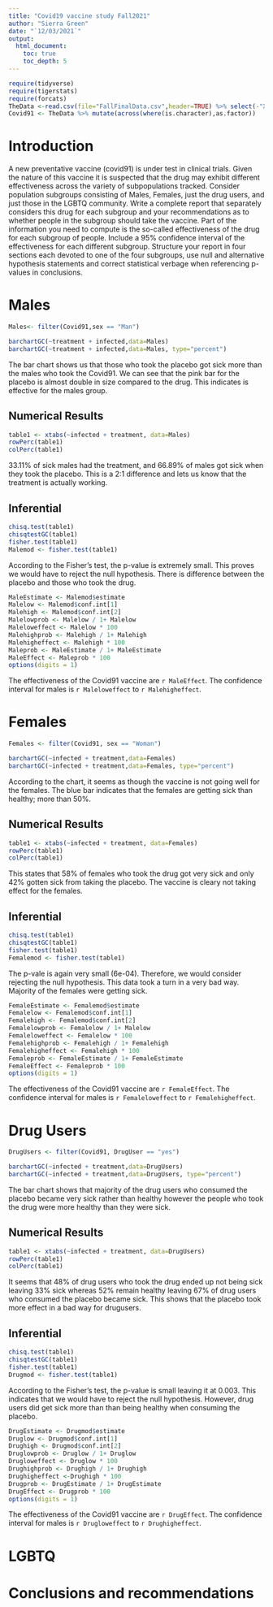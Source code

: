 ```yaml
---
title: "Covid19 vaccine study Fall2021"
author: "Sierra Green"
date: "`12/03/2021`"
output: 
  html_document:
    toc: true
    toc_depth: 5
---
```



```r
require(tidyverse)
require(tigerstats)
require(forcats)
TheData <-read.csv(file="FallFinalData.csv",header=TRUE) %>% select(-"X.1", -"X")
Covid91 <- TheData %>% mutate(across(where(is.character),as.factor)) 
```

# Introduction

A new  preventative vaccine (covid91) is under test in clinical trials. Given the nature of this vaccine it is suspected that the drug may exhibit different effectiveness across the variety of subpopulations tracked. Consider population subgroups consisting of Males, Females, just the drug users, and just those in the LGBTQ community. Write a complete report that separately considers this drug for each subgroup and your recommendations as to whether people in the subgroup should take the vaccine. Part of the information you need to compute is the so-called effectiveness of the drug for each subgroup of people. Include a 95% confidence interval of the effectiveness for each different subgroup. Structure your report in four sections each devoted to one of the four subgroups, use null and alternative hypothesis statements and correct statistical verbage when referencing p-values in conclusions.

# Males
```r
Males<- filter(Covid91,sex == "Man")
```

```r
barchartGC(~treatment + infected,data=Males)
barchartGC(~treatment + infected,data=Males, type="percent")

```


The bar chart shows us that those who took the placebo got sick more than the males who took the Covid91. We can see that the pink bar for the placebo is almost double in size compared to the drug. This indicates is effective for the males group.



## Numerical Results
```r
table1 <- xtabs(~infected + treatment, data=Males)
rowPerc(table1)
colPerc(table1)
```



33.11% of sick males had the treatment, and 66.89% of males got sick when they took the placebo. This is a 2:1 difference and lets us know that the treatment is actually working.



## Inferential  

```r
chisq.test(table1)
chisqtestGC(table1)
fisher.test(table1)
Malemod <- fisher.test(table1)
```



According to the Fisher's test, the p-value is extremely small. This proves we would have to reject the null hypothesis. There is difference between the placebo and those who took the drug.



```r
MaleEstimate <- Malemod$estimate
Malelow <- Malemod$conf.int[1]
Malehigh <- Malemod$conf.int[2]
Malelowprob <- Malelow / 1+ Malelow
Maleloweffect <- Malelow * 100
Malehighprob <- Malehigh / 1+ Malehigh
Malehigheffect <- Malehigh * 100
Maleprob <- MaleEstimate / 1+ MaleEstimate
MaleEffect <- Maleprob * 100
options(digits = 1)
```

The effectiveness of the Covid91 vaccine are `r MaleEffect`. The confidence interval for males is `r Maleloweffect` to `r Malehigheffect`.

# Females

```r
Females <- filter(Covid91, sex == "Woman")
```


```r
barchartGC(~infected + treatment,data=Females)
barchartGC(~infected + treatment,data=Females, type="percent")

```


According to the chart, it seems as though the vaccine is not going well for the females. The blue bar indicates that the females are getting sick than healthy; more than 50%.



## Numerical Results
```r
table1 <- xtabs(~infected + treatment, data=Females)
rowPerc(table1)
colPerc(table1)
```


This states that 58% of females who took the drug got very sick and only 42% gotten sick from taking the placebo. The vaccine is cleary not taking effect for the females.






## Inferential  

```r
chisq.test(table1)
chisqtestGC(table1)
fisher.test(table1)
Femalemod <- fisher.test(table1)
```



The p-vale is again very small (6e-04). Therefore, we would consider rejecting the null hypothesis. This data took a turn in a very bad way. Majority of the females were getting sick.




```r
FemaleEstimate <- Femalemod$estimate
Femalelow <- Femalemod$conf.int[1]
Femalehigh <- Femalemod$conf.int[2]
Femalelowprob <- Femalelow / 1+ Malelow
Femaleloweffect <- Femalelow * 100
Femalehighprob <- Femalehigh / 1+ Femalehigh
Femalehigheffect <- Femalehigh * 100
Femaleprob <- FemaleEstimate / 1+ FemaleEstimate
FemaleEffect <- Femaleprob * 100
options(digits = 1)
```


The effectiveness of the Covid91 vaccine are `r FemaleEffect`. The confidence interval for males is `r Femaleloweffect` to `r Femalehigheffect`.


# Drug Users


```r
DrugUsers <- filter(Covid91, DrugUser == "yes")
```


```r
barchartGC(~infected + treatment,data=DrugUsers)
barchartGC(~infected + treatment,data=DrugUsers, type="percent")

```


The bar chart shows that majority of the drug users who consumed the placebo became very sick rather than healthy however the people who took the drug were more healthy than they were sick.

## Numerical Results
```r
table1 <- xtabs(~infected + treatment, data=DrugUsers)
rowPerc(table1)
colPerc(table1)
```


It seems that 48% of drug users who took the drug ended up not being sick leaving 33% sick whereas 52% remain healthy leaving 67% of drug users who consumed the placebo became sick. This shows that the placebo took more effect in a bad way for drugusers. 



## Inferential  

```r
chisq.test(table1)
chisqtestGC(table1)
fisher.test(table1)
Drugmod <- fisher.test(table1)
```


According to the Fisher's test, the p-value is small leaving it at 0.003. This indicates that we would have to reject the null hypothesis. However, drug users did get sick more than than being healthy when consuming the placebo.

```r
DrugEstimate <- Drugmod$estimate
Druglow <- Drugmod$conf.int[1]
Drughigh <- Drugmod$conf.int[2]
Druglowprob <- Druglow / 1+ Druglow
Drugloweffect <- Druglow * 100
Drughighprob <- Drughigh / 1+ Drughigh
Drughigheffect <-Drughigh * 100
Drugprob <- DrugEstimate / 1+ DrugEstimate
DrugEffect <- Drugprob * 100
options(digits = 1)
```




The effectiveness of the Covid91 vaccine are `r DrugEffect`. The confidence interval for males is `r Drugloweffect` to `r Drughigheffect`.


# LGBTQ

# Conclusions and recommendations

